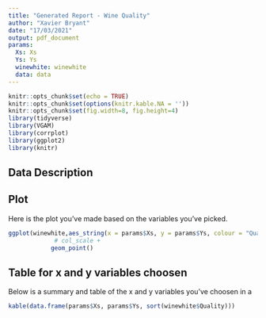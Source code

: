 ```yaml
---
title: "Generated Report - Wine Quality"
author: "Xavier Bryant"
date: "17/03/2021"
output: pdf_document
params:
  Xs: Xs 
  Ys: Ys
  winewhite: winewhite
  data: data
---
```


```r
knitr::opts_chunk$set(echo = TRUE)
knitr::opts_chunk$set(options(knitr.kable.NA = ''))
knitr::opts_chunk$set(fig.width=8, fig.height=4)
library(tidyverse)
library(VGAM)
library(corrplot)
library(ggplot2)
library(knitr)
```


## Data Description



## Plot

Here is the plot you've made based on the variables you've picked.

```r
ggplot(winewhite,aes_string(x = params$Xs, y = params$Ys, colour = "Quality")) +
             # col_scale +
            geom_point()
```



## Table for x and y variables choosen


Below is a summary and table of the x and y variables you've choosen in a


```r
kable(data.frame(params$Xs, params$Ys, sort(winewhite$Quality)))
```


